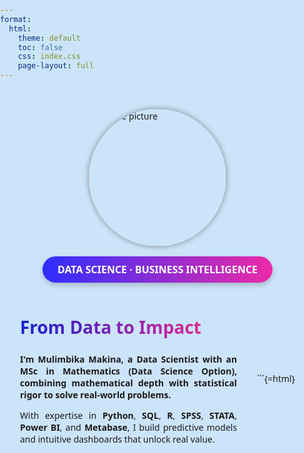 ```yaml
---
format:
  html:
    theme: default
    toc: false
    css: index.css
    page-layout: full
---
```



```{=html}
<style>
  .intro-section {
    display: flex;
    flex-wrap: wrap;
    align-items: center;
    justify-content: center;
    gap: 2rem;
    padding: 2rem;
  }

  .intro-left {
    flex: 1 1 280px;
    display: flex;
    flex-direction: column;
    align-items: center;
  }

  .profile-img {
    width: 220px;
    height: 220px;
    border-radius: 50%;
    object-fit: cover;
    box-shadow: 0 0 10px rgba(0,0,0,0.4);
    margin-bottom: 16px;
  }

  .custom-badge {
    background: linear-gradient(to right, #2e2eff, #ec2aa7);
    color: white;
    font-weight: 700;
    padding: 10px 24px;
    border-radius: 999px;
    font-size: 1rem;
    box-shadow: 0 4px 8px rgba(0,0,0,0.2);
    text-align: center;
    white-space: nowrap;
  }

  .intro-right {
    flex: 2 1 300px;
    max-width: 700px;
  }

  .intro-right p {
    text-align: justify;
  }

  .text-gradient {
    background: linear-gradient(to right, #141fd2, #e02892);
    -webkit-background-clip: text;
    -webkit-text-fill-color: transparent;
    font-weight: bold;
  }

  @media (max-width: 768px) {
    .intro-section {
      flex-direction: column;
      text-align: center;
    }

    .intro-right p {
      text-align: center;
    }
  }
</style>

<section class="intro-section">
  <!-- Left: Profile Image + Badge -->
  <div class="intro-left">
    <img class="profile-img" src="profile.jpg" alt="Profile picture" />
    <div class="custom-badge">
      <strong>DATA SCIENCE</strong> · <strong>BUSINESS INTELLIGENCE</strong>
    </div>
  </div>




  <!-- Right: Description -->
  <div class="intro-right">
  <h1 class="display-5 fw-bolder mb-4 text-start">
    <span class="text-gradient">From Data to Impact</span>
  </h1>

  <p class="lead fw-light mb-2 text-justify-only"><strong>
    I'm Mulimbika Makina, a Data Scientist with an MSc in Mathematics (Data Science Option),
    combining mathematical depth with statistical rigor to solve real-world problems.
  </strong></p>

  <p class="text-muted mb-0 text-justify-only">
    With expertise in <strong>Python</strong>, <strong>SQL</strong>, <strong>R</strong>,
    <strong>SPSS</strong>, <strong>STATA</strong>, <strong>Power BI</strong>, and
    <strong>Metabase</strong>, I build predictive models and intuitive dashboards that unlock real value.
  </p>

    <!-- Centered social icons -->
  <div class="d-flex justify-content-center mt-4">
    <div class="social-icons fs-3 d-flex gap-3">
      <a class="text-gradient" href="https://medium.com/@yourprofile" target="_blank"><i class="bi bi-medium"></i></a>
      <a class="text-gradient" href="https://www.linkedin.com/in/mulimbika-makina-6a2507318" target="_blank"><i class="bi bi-linkedin"></i></a>
      <a class="text-gradient" href="https://github.com/makina0928" target="_blank"><i class="bi bi-github"></i></a>
    </div>
  </div>
</div>


```

```{=html}
<style>
  html, body {
    margin: 0;
    padding: 0;
    height: 100%;
    font-family: system-ui, sans-serif;
    background: #cce4f9;
  }

  #starfield {
    position: fixed;
    top: 0;
    left: 0;
    z-index: -1;
    width: 100%;
    height: 100%;
    pointer-events: none;
  }

  .container {
    position: relative;
    z-index: 1;
    text-align: center;
    padding-top: 100px;
  }

  .profile-img {
    width: 220px;
    height: 220px;
    border-radius: 50%;
    object-fit: cover;
    box-shadow: 0 0 10px rgba(0,0,0,0.4);
  }

  h1 {
    margin-top: 20px;
    font-size: 2em;
    font-weight: bold;
  }

  .social-links {
    margin-top: 20px;
    display: flex;
    justify-content: center;
    gap: 16px;
  }

  .social-links a {
    text-decoration: none;
    border: 1px solid #ccc;
    padding: 8px 16px;
    border-radius: 6px;
    color: #222;
    font-weight: 500;
    display: flex;
    align-items: center;
    gap: 8px;
    background: white;
    box-shadow: 0 2px 5px rgba(0,0,0,0.1);
    transition: background 0.3s;
  }

  .social-links a:hover {
    background: #f5f5f5;
  }

  .social-links i {
    font-size: 1.2em;
  }
</style>







<canvas id="starfield"></canvas>

<script>
const canvas = document.getElementById('starfield');
const ctx = canvas.getContext('2d');

let stars = [];
const numStars = 150;
const maxDistance = 100;

function resizeCanvas() {
  canvas.width = window.innerWidth;
  canvas.height = window.innerHeight;
}

function createStars() {
  stars = [];
  for (let i = 0; i < numStars; i++) {
    const speed = Math.random() * 0.5 + 0.2;
    const angle = Math.random() * 2 * Math.PI;
    stars.push({
      x: Math.random() * canvas.width,
      y: Math.random() * canvas.height,
      radius: Math.random() * 1.5 + 0.5,
      dx: Math.cos(angle) * speed,
      dy: Math.sin(angle) * speed
    });
  }
}

function drawStars() {
  ctx.clearRect(0, 0, canvas.width, canvas.height);
  ctx.fillStyle = "white";
  for (const star of stars) {
    ctx.beginPath();
    ctx.arc(star.x, star.y, star.radius, 0, 2 * Math.PI);
    ctx.fill();
  }

  for (let i = 0; i < stars.length; i++) {
    for (let j = i + 1; j < stars.length; j++) {
      const dx = stars[i].x - stars[j].x;
      const dy = stars[i].y - stars[j].y;
      const distance = Math.sqrt(dx * dx + dy * dy);
      if (distance < maxDistance) {
        ctx.beginPath();
        ctx.strokeStyle = `rgba(255, 255, 255, ${1 - distance / maxDistance})`;
        ctx.lineWidth = 0.5;
        ctx.moveTo(stars[i].x, stars[i].y);
        ctx.lineTo(stars[j].x, stars[j].y);
        ctx.stroke();
      }
    }
  }
}

function updateStars() {
  for (const star of stars) {
    star.x += star.dx;
    star.y += star.dy;

    if (star.x < 0) star.x = canvas.width;
    if (star.x > canvas.width) star.x = 0;
    if (star.y < 0) star.y = canvas.height;
    if (star.y > canvas.height) star.y = 0;
  }
}

function animate() {
  drawStars();
  updateStars();
  requestAnimationFrame(animate);
}

window.addEventListener('resize', () => {
  resizeCanvas();
  createStars();
});

resizeCanvas();
createStars();
animate();
</script>

